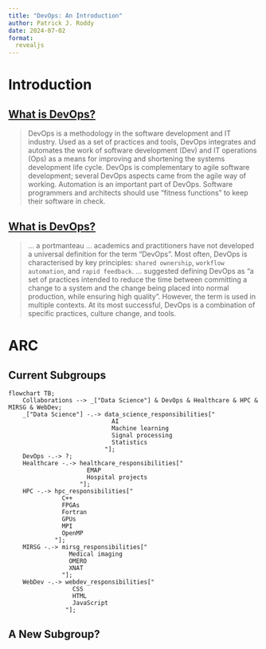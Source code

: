 ```yaml
---
title: "DevOps: An Introduction"
author: Patrick J. Roddy
date: 2024-07-02
format:
  revealjs
---
```


# Introduction

## [What is DevOps?](https://en.wikipedia.org/wiki/DevOps)

> DevOps is a methodology in the software development and IT industry. Used as a
set of practices and tools, DevOps integrates and automates the work of software
development (Dev) and IT operations (Ops) as a means for improving and
shortening the systems development life cycle. DevOps is complementary to agile
software development; several DevOps aspects came from the agile way of working.
Automation is an important part of DevOps. Software programmers and architects
should use "fitness functions" to keep their software in check.

## [What is DevOps?](https://en.wikipedia.org/wiki/DevOps)

> ... a portmanteau ... academics and practitioners have not developed a
universal definition for the term "DevOps". Most often, DevOps is characterised
by key principles: `shared ownership`, `workflow automation`, and `rapid
feedback`. ... suggested defining DevOps as "a set of practices intended to
reduce the time between committing a change to a system and the change being
placed into normal production, while ensuring high quality". However, the term
is used in multiple contexts. At its most successful, DevOps is a combination of
specific practices, culture change, and tools.

# ARC

## Current Subgroups

```mermaid
flowchart TB;
    Collaborations --> _["Data Science"] & DevOps & Healthcare & HPC & MIRSG & WebDev;
    _["Data Science"] -.-> data_science_responsibilities["
                             AI
                             Machine learning
                             Signal processing
                             Statistics
                           "];
    DevOps -.-> ?;
    Healthcare -.-> healthcare_responsibilities["
                      EMAP
                      Hospital projects
                    "];
    HPC -.-> hpc_responsibilities["
               C++
               FPGAs
               Fortran
               GPUs
               MPI
               OpenMP
             "];
    MIRSG -.-> mirsg_responsibilities["
                 Medical imaging
                 OMERO
                 XNAT
               "];
    WebDev -.-> webdev_responsibilities["
                  CSS
                  HTML
                  JavaScript
                "];
```

## A New Subgroup?
